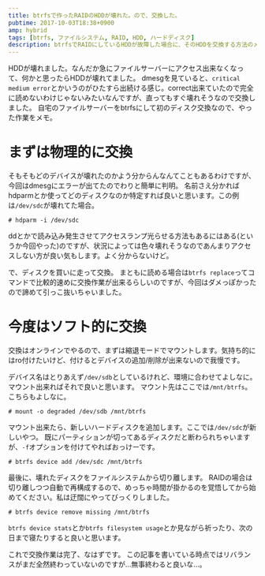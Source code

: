 ```yaml
---
title: btrfsで作ったRAIDのHDDが壊れた。ので、交換した。
pubtime: 2017-10-03T18:38+0900
amp: hybrid
tags: [btrfs, ファイルシステム, RAID, HDD, ハードディスク]
description: btrfsでRAIDにしているHDDが故障した場合に、そのHDDを交換する方法のメモです。
---
```


HDDが壊れました。なんだか急にファイルサーバーにアクセス出来なくなって、何かと思ったらHDDが壊れてました。
dmesgを見ていると、`critical medium error`とかいうのがひたすら出続ける感じ。correct出来ていたので完全に読めないわけじゃないみたいなんですが、直ってもすぐ壊れそうなので交換しました。
自宅のファイルサーバーをbtrfsにして初のディスク交換なので、やった作業をメモ。

# まずは物理的に交換
そもそもどのデバイスが壊れたのかよう分からんなんてこともあるわけですが、今回はdmesgにエラーが出てたのでわりと簡単に判明。
名前さえ分かればhdparmとか使ってどのディスクなのか特定すれば良いと思います。この例は`/dev/sdc`が壊れてた場合。

```
# hdparm -i /dev/sdc
```

ddとかで読み込み発生させてアクセスランプ光らせる方法もあるにはある(というか今回やった)のですが、状況によっては色々壊れそうなのであんまりアクセスしない方が良い気もします。よく分からないけど。

で、ディスクを買いに走って交換。
まともに読める場合は`btrfs replace`ってコマンドで比較的速めに交換作業が出来るらしいのですが、今回はダメっぽかったので諦めて引っこ抜いちゃいました。

# 今度はソフト的に交換
交換はオンラインでやるので、まずは縮退モードでマウントします。気持ち的にはro付けたいけど、付けるとデバイスの追加/削除が出来ないので我慢です。

デバイス名はとりあえず`/dev/sdb`としているけれど、環境に合わせてよしなに。マウント出来ればそれで良いと思います。
マウント先はここでは`/mnt/btrfs`。こちらもよしなに。

```
# mount -o degraded /dev/sdb /mnt/btrfs
```

マウント出来たら、新しいハードディスクを追加します。ここでは`/dev/sdc`が新しいやつ。
既にパーティションが切ってあるディスクだと断わられちゃいますが、`-f`オプションを付けてやればおっけーです。

```
# btrfs device add /dev/sdc /mnt/btrfs
```

最後に、壊れたディスクをファイルシステムから切り離します。
RAIDの場合は切り離しつつ自動で再構成するので、めっちゃ時間が掛かるのを覚悟してから始めてください。私は迂闊にやってびっくりしました。

```
# btrfs device remove missing /mnt/btrfs
```

`btrfs device stats`とか`btrfs filesystem usage`とか見ながら祈ったり、次の日まで寝たりすると良いと思います。

これで交換作業は完了、なはずです。
この記事を書いている時点ではリバランスがまだ全然終わっていないのですが…無事終わると良いな…。
